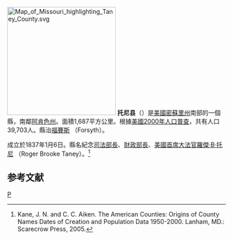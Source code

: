 {{noteTA
|T=zh-hans:托尼县 (密苏里州);zh-hk:托尼縣 (密蘇里州);zh-tw:陶尼郡 (密蘇里州);
|1=zh-hans:县;zh-hk:縣;zh-tw:郡;
}}

[[File:Map_of_Missouri_highlighting_Taney_County.svg|250px]]
'''托尼县'''（{{lang-en|Taney County}}）是[[美國|美國]][[密蘇里州|密蘇里州]]南部的一個縣，南鄰[[阿肯色州|阿肯色州]]。面積1,687平方公里。根據[[美國2000年人口普查|美國2000年人口普查]]，共有人口39,703人。縣治[[福賽斯_(密蘇里州)|福賽斯]] （Forsyth）。

成立於1837年1月6日。縣名紀念[[美國司法部長|司法部長]]、[[美國財政部長|財政部長]]、[[美國首席大法官|美國首席大法官]][[羅傑·B·托尼|羅傑·B·托尼]] （Roger Brooke Taney）。<ref>Kane, J. N. and C. C. Aiken. The American Counties: Origins of County Names Dates of Creation and Population Data 1950-2000. Lanham, MD.: Scarecrow Press, 2005.</ref>

==参考文献==
<div class="references-small">
<references />
</div>

[[Category:密蘇里州行政區劃|P]]
